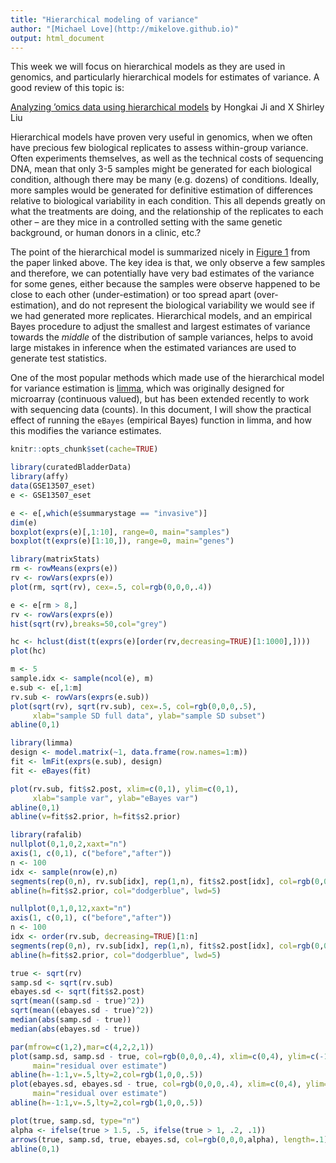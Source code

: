 ```yaml
---
title: "Hierarchical modeling of variance"
author: "[Michael Love](http://mikelove.github.io)"
output: html_document
---
```


This week we will focus on hierarchical models as they are used in
genomics, and particularly hierarchical models for estimates of
variance. A good review of this topic is:

[Analyzing ’omics data using hierarchical models](https://www.ncbi.nlm.nih.gov/pmc/articles/PMC2904972/) 
by Hongkai Ji and X Shirley Liu

Hierarchical models have proven very useful in genomics, when we often
have precious few biological replicates to assess within-group
variance. Often experiments themselves, as well as the technical costs
of sequencing DNA, mean that only 3-5 samples might be generated for
each biological condition, although there may be many (e.g. dozens) of
conditions. Ideally, more samples would be generated
for definitive estimation of differences relative to biological
variability in each condition. This all depends greatly on what the
treatments are doing, and the relationship of the replicates to each
other -- are they mice in a controlled setting with the same genetic
background, or human donors in a clinic, etc.?

The point of the hierarchical model is summarized nicely in 
[Figure 1](https://www.ncbi.nlm.nih.gov/pmc/articles/PMC2904972/figure/F1/)
from the paper linked above. The key idea is that, we only observe a
few samples and therefore, we can potentially have very bad estimates
of the variance for some genes, either because the samples were
observe happened to be close to each other (under-estimation) or too
spread apart (over-estimation), and do not represent the biological
variability we would see if we had generated more
replicates. Hierarchical models, and an empirical Bayes procedure to
adjust the smallest and largest estimates of variance towards the
*middle* of the distribution of sample variances, helps to avoid
large mistakes in inference when the estimated variances are used to
generate test statistics.

One of the most popular methods which made use of the
hierarchical model for variance estimation is 
[limma](http://bioinf.wehi.edu.au/limma/), which was originally
designed for microarray (continuous valued), but has been extended
recently to work with sequencing data (counts). 
In this document, I will show the practical effect of running the
`eBayes` (empirical Bayes) function in limma, and how this modifies
the variance estimates.

```r
knitr::opts_chunk$set(cache=TRUE)
```

```r
library(curatedBladderData)
library(affy)
data(GSE13507_eset)
e <- GSE13507_eset
```

```r
e <- e[,which(e$summarystage == "invasive")]
dim(e)
boxplot(exprs(e)[,1:10], range=0, main="samples")
boxplot(t(exprs(e)[1:10,]), range=0, main="genes")
```

```r
library(matrixStats)
rm <- rowMeans(exprs(e))
rv <- rowVars(exprs(e))
plot(rm, sqrt(rv), cex=.5, col=rgb(0,0,0,.4))
```

```r
e <- e[rm > 8,]
rv <- rowVars(exprs(e))
hist(sqrt(rv),breaks=50,col="grey")
```

```r
hc <- hclust(dist(t(exprs(e)[order(rv,decreasing=TRUE)[1:1000],]))) 
plot(hc)
```

```r
m <- 5
sample.idx <- sample(ncol(e), m)
e.sub <- e[,1:m]
rv.sub <- rowVars(exprs(e.sub))
plot(sqrt(rv), sqrt(rv.sub), cex=.5, col=rgb(0,0,0,.5),
     xlab="sample SD full data", ylab="sample SD subset")
abline(0,1)
```

```r
library(limma)
design <- model.matrix(~1, data.frame(row.names=1:m))
fit <- lmFit(exprs(e.sub), design)
fit <- eBayes(fit)
```

```r
plot(rv.sub, fit$s2.post, xlim=c(0,1), ylim=c(0,1),
     xlab="sample var", ylab="eBayes var")
abline(0,1)
abline(v=fit$s2.prior, h=fit$s2.prior)
```

```r
library(rafalib)
nullplot(0,1,0,2,xaxt="n")
axis(1, c(0,1), c("before","after"))
n <- 100
idx <- sample(nrow(e),n)
segments(rep(0,n), rv.sub[idx], rep(1,n), fit$s2.post[idx], col=rgb(0,0,0,.4))
abline(h=fit$s2.prior, col="dodgerblue", lwd=5)
```

```r
nullplot(0,1,0,12,xaxt="n")
axis(1, c(0,1), c("before","after"))
n <- 100
idx <- order(rv.sub, decreasing=TRUE)[1:n]
segments(rep(0,n), rv.sub[idx], rep(1,n), fit$s2.post[idx], col=rgb(0,0,0,.4))
abline(h=fit$s2.prior, col="dodgerblue", lwd=5)
```

```r
true <- sqrt(rv)
samp.sd <- sqrt(rv.sub)
ebayes.sd <- sqrt(fit$s2.post)
sqrt(mean((samp.sd - true)^2))
sqrt(mean((ebayes.sd - true)^2))
median(abs(samp.sd - true))
median(abs(ebayes.sd - true))
```

```r
par(mfrow=c(1,2),mar=c(4,2,2,1))
plot(samp.sd, samp.sd - true, col=rgb(0,0,0,.4), xlim=c(0,4), ylim=c(-1.5,1.5),
     main="residual over estimate")
abline(h=-1:1,v=.5,lty=2,col=rgb(1,0,0,.5))
plot(ebayes.sd, ebayes.sd - true, col=rgb(0,0,0,.4), xlim=c(0,4), ylim=c(-1.5,1.5),
     main="residual over estimate")
abline(h=-1:1,v=.5,lty=2,col=rgb(1,0,0,.5))
```

```r
plot(true, samp.sd, type="n")
alpha <- ifelse(true > 1.5, .5, ifelse(true > 1, .2, .1))
arrows(true, samp.sd, true, ebayes.sd, col=rgb(0,0,0,alpha), length=.1)
abline(0,1)
```
